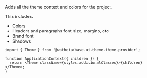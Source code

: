 Adds all the theme context and colors for the project.

This includes:

- Colors
- Headers and paragraphs font-size, margins, etc
- Brand font
- Shadows

```tsx
import { Theme } from '@watheia/base-ui.theme.theme-provider';

function ApplicationContext({ children }) {
  return <Theme className={styles.additionalClasses}>{children}</Theme>;
}
```
